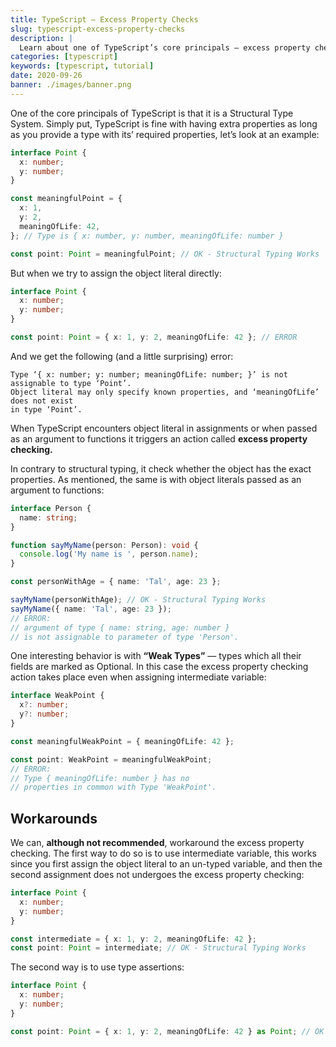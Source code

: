 ```yaml
---
title: TypeScript — Excess Property Checks
slug: typescript-excess-property-checks
description: |
  Learn about one of TypeScript’s core principals — excess property checking.
categories: [typescript]
keywords: [typescript, tutorial]
date: 2020-09-26
banner: ./images/banner.png
---
```


One of the core principals of TypeScript is that it is a Structural Type System.
Simply put, TypeScript is fine with having extra properties as long as you provide a type with its’ required properties, let’s look at an example:

```ts
interface Point {
  x: number;
  y: number;
}

const meaningfulPoint = {
  x: 1,
  y: 2,
  meaningOfLife: 42,
}; // Type is { x: number, y: number, meaningOfLife: number }

const point: Point = meaningfulPoint; // OK - Structural Typing Works
```

But when we try to assign the object literal directly:

```ts
interface Point {
  x: number;
  y: number;
}

const point: Point = { x: 1, y: 2, meaningOfLife: 42 }; // ERROR
```

And we get the following (and a little surprising) error:

```text
Type ‘{ x: number; y: number; meaningOfLife: number; }’ is not assignable to type ‘Point’.
Object literal may only specify known properties, and ‘meaningOfLife’ does not exist
in type ‘Point’.
```

When TypeScript encounters object literal in assignments or when passed as an argument to functions it triggers an action called **excess property checking.**

In contrary to structural typing,
it check whether the object has the exact properties.
As mentioned, the same is with object literals passed as an argument to functions:

```ts
interface Person {
  name: string;
}

function sayMyName(person: Person): void {
  console.log('My name is ', person.name);
}

const personWithAge = { name: 'Tal', age: 23 };

sayMyName(personWithAge); // OK - Structural Typing Works
sayMyName({ name: 'Tal', age: 23 });
// ERROR:
// argument of type { name: string, age: number }
// is not assignable to parameter of type 'Person'.
```

One interesting behavior is with **“Weak Types”** — types which all their fields are marked as Optional.
In this case the excess property checking action takes place even when assigning intermediate variable:

```ts
interface WeakPoint {
  x?: number;
  y?: number;
}

const meaningfulWeakPoint = { meaningOfLife: 42 };

const point: WeakPoint = meaningfulWeakPoint;
// ERROR:
// Type { meaningOfLife: number } has no
// properties in common with Type 'WeakPoint'.
```

## Workarounds

We can, **although not recommended**, workaround the excess property checking.
The first way to do so is to use intermediate variable, this works since you first assign the object literal to an un-typed variable,
and then the second assignment does not undergoes the excess property checking:

```ts
interface Point {
  x: number;
  y: number;
}

const intermediate = { x: 1, y: 2, meaningOfLife: 42 };
const point: Point = intermediate; // OK - Structural Typing Works
```

The second way is to use type assertions:

```ts
interface Point {
  x: number;
  y: number;
}

const point: Point = { x: 1, y: 2, meaningOfLife: 42 } as Point; // OK - Type Assertion
```
